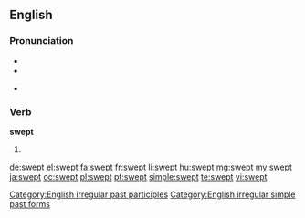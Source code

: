 ==English==

===Pronunciation===
* {{IPA|/ˈswɛpt/}}
* {{audio|en-us-swept.ogg|Audio (US)}}

* {{rhymes|ɛpt}}

===Verb===
'''swept'''

# {{past of|sweep}}

[[Category:English irregular past participles]]
[[Category:English irregular simple past forms]]

[[de:swept]]
[[el:swept]]
[[fa:swept]]
[[fr:swept]]
[[li:swept]]
[[hu:swept]]
[[mg:swept]]
[[my:swept]]
[[ja:swept]]
[[oc:swept]]
[[pl:swept]]
[[pt:swept]]
[[simple:swept]]
[[te:swept]]
[[vi:swept]]